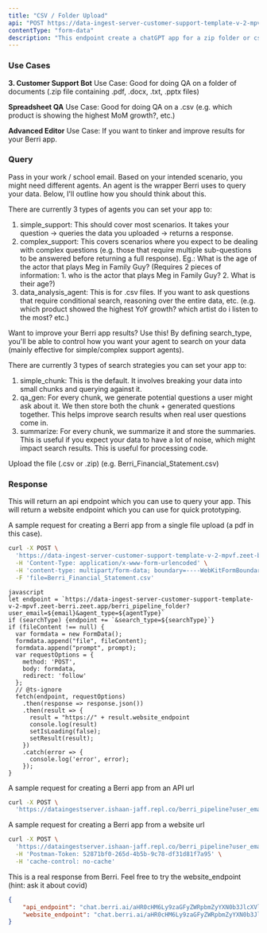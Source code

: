 ```yaml
---
title: "CSV / Folder Upload"
api: "POST https://data-ingest-server-customer-support-template-v-2-mpvf.zeet-berri.zeet.app/berri_pipeline_folder"
contentType: "form-data"
description: "This endpoint create a chatGPT app for a zip folder or csv file"
---
```


### Use Cases

**3. Customer Support Bot**
Use Case: Good for doing QA on a folder of documents (.zip file containing .pdf, .docx, .txt, .pptx files)

**Spreadsheet QA**
Use Case: Good for doing QA on a .csv (e.g. which product is showing the highest MoM growth?, etc.)

**Advanced Editor**
Use Case: If you want to tinker and improve results for your Berri app. 


### Query

<ParamField query="user_email" type="string">
  Pass in your work / school email.
</ParamField>

<ParamField query="agent_type" type="string">
  Based on your intended scenario, you might need different agents. An agent is the wrapper Berri uses to query your data. Below, I'll outline how you should think about this.
  
  There are currently 3 types of agents you can set your app to: 
  1. simple_support: This should cover most scenarios. It takes your question -> queries the data you uploaded -> returns a response. 
  2. complex_support: This covers scenarios where you expect to be dealing with complex questions (e.g. those that require multiple sub-questions to be answered before returning a full response). Eg.: What is the age of the actor that plays Meg in Family Guy? (Requires 2 pieces of information: 1. who is the actor that plays Meg in Family Guy? 2. What is their age?)
  3. data_analysis_agent: This is for .csv files. If you want to ask questions that require conditional search, reasoning over the entire data, etc. (e.g. which product showed the highest YoY growth? which artist do i listen to the most? etc.)

</ParamField>

<ParamField query="search_type" type="string" optional>
  Want to improve your Berri app results? Use this! By defining search_type, you'll be able to control how you want your agent to search on your data (mainly effective for simple/complex support agents).

  There are currently 3 types of search strategies you can set your app to: 
  1. simple_chunk: This is the default. It involves breaking your data into small chunks and querying against it.
  2. qa_gen: For every chunk, we generate potential questions a user might ask about it. We then store both the chunk + generated questions together. This helps improve search results when real user questions come in.
  3. summarize: For every chunk, we summarize it and store the summaries. This is useful if you expect your data to have a lot of noise, which might impact search results. This is useful for processing code.
</ParamField>


<ParamField body="file" type="form-data">
  Upload the file (.csv or .zip) (e.g. Berri_Financial_Statement.csv)
</ParamField>


### Response

<ResponseField name="api_endpoint" type="string">
  This will return an api endpoint which you can use to query your app.
</ResponseField>

<ResponseField name="website_endpoint" type="string">
  This will return a website endpoint which you can use for quick prototyping.  
</ResponseField>

A sample request for creating a Berri app from a single file upload (a pdf in this case).
<RequestExample>

```bash CSV Upload Request
curl -X POST \
  'https://data-ingest-server-customer-support-template-v-2-mpvf.zeet-berri.zeet.app/berri_pipeline_folder?user_email={user_email}&agent_type={agent_type}' \
  -H 'Content-Type: application/x-www-form-urlencoded' \
  -H 'content-type: multipart/form-data; boundary=----WebKitFormBoundary7MA4YWxkTrZu0gW' \
  -F 'file=Berri_Financial_Statement.csv'
```
```
javascript 
let endpoint = `https://data-ingest-server-customer-support-template-v-2-mpvf.zeet-berri.zeet.app/berri_pipeline_folder?user_email=${email}&agent_type=${agentType}`
if (searchType) {endpoint += `&search_type=${searchType}`}
if (fileContent !== null) {
  var formdata = new FormData();
  formdata.append("file", fileContent);
  formdata.append("prompt", prompt);
  var requestOptions = {
    method: 'POST',
    body: formdata,
    redirect: 'follow'
  };
  // @ts-ignore
  fetch(endpoint, requestOptions)
    .then(response => response.json())
    .then(result => {
      result = "https://" + result.website_endpoint
      console.log(result)
      setIsLoading(false);
      setResult(result);
    })
    .catch(error => {
      console.log('error', error);
    });
}
```

</RequestExample>

A sample request for creating a Berri app from an API url
<RequestExample>
```bash API Url Request
curl -X POST \
  'https://dataingestserver.ishaan-jaff.repl.co/berri_pipeline?user_email=krrishdholakia@gmail.com&api_url=https://api.semanticscholar.org/graph/v1/paper/search?query=covid%26year=2020-2023%26openAccessPdf%26fieldsOfStudy=Physics,Philosophy%26fields=title,year,authors' \
```
</RequestExample>

A sample request for creating a Berri app from a website url
<RequestExample>
```bash Website Url Request 
curl -X POST \
  'https://dataingestserver.ishaan-jaff.repl.co/berri_pipeline?user_email=krrishdholakia@gmail.com&input_url=https://www.tryfondo.com/guides/founders-guide-delaware-franchise-tax' \
  -H 'Postman-Token: 52871bf0-265d-4b5b-9c78-df31d81f7a95' \
  -H 'cache-control: no-cache'
```
</RequestExample>

This is a real response from Berri. Feel free to try the website_endpoint (hint: ask it about covid)
<ResponseExample>

```json Response
{
    "api_endpoint": "chat.berri.ai/aHR0cHM6Ly9zaGFyZWRpbmZyYXN0b3JlcXVlcnktcXFzMy56ZWV0LWJlcnJpLnplZXQuYXBwL2JlcnJpX3F1ZXJ5P3Byb2pfcGF0aD1pbmRleGVzL2tycmlzaGRob2xha2lhQGdtYWlsLmNvbS82NjJmMDZmMi04MGQ0LTQxMzQtYmYxMi0xMWZiM2JhMWEyODM=&query=<user_query>",
    "website_endpoint": "chat.berri.ai/aHR0cHM6Ly9zaGFyZWRpbmZyYXN0b3JlcXVlcnktcXFzMy56ZWV0LWJlcnJpLnplZXQuYXBwL2JlcnJpX3F1ZXJ5P3Byb2pfcGF0aD1pbmRleGVzL2tycmlzaGRob2xha2lhQGdtYWlsLmNvbS82NjJmMDZmMi04MGQ0LTQxMzQtYmYxMi0xMWZiM2JhMWEyODM="
}
```

</ResponseExample>
